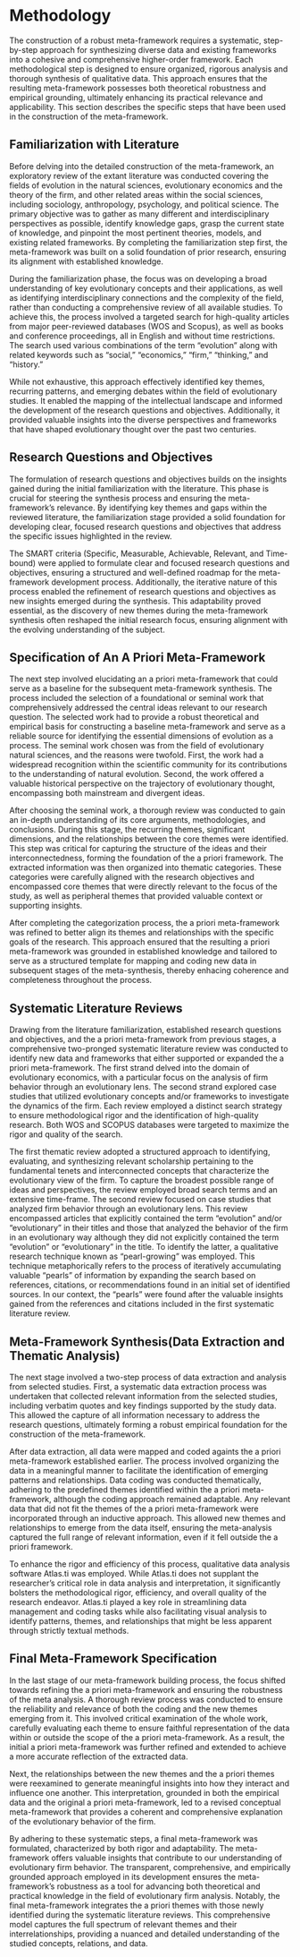 # Methodology

The construction of a robust meta-framework requires a systematic, step-by-step approach for synthesizing diverse data and existing frameworks into a cohesive and comprehensive higher-order framework. Each methodological step is designed to ensure organized, rigorous analysis and thorough synthesis of qualitative data. This approach ensures that the resulting meta-framework possesses both theoretical robustness and empirical grounding, ultimately enhancing its practical relevance and applicability. This section describes the specific steps that have been used in the construction of the meta-framework.

## Familiarization with Literature

Before delving into the detailed construction of the meta-framework, an exploratory review of the extant literature was conducted covering the fields of evolution in the natural sciences, evolutionary economics and the theory of the firm, and other related areas within the social sciences, including sociology, anthropology, psychology, and political science. The primary objective was to gather as many different and interdisciplinary perspectives as possible, identify knowledge gaps, grasp the current state of knowledge, and pinpoint the most pertinent theories, models, and existing related frameworks. By completing the familiarization step first, the meta-framework was built on a solid foundation of prior research, ensuring its alignment with established knowledge.

During the familiarization phase, the focus was on developing a broad understanding of key evolutionary concepts and their applications, as well as identifying interdisciplinary connections and the complexity of the field, rather than conducting a comprehensive review of all available studies. To achieve this, the process involved a targeted search for high-quality articles from major peer-reviewed databases (WOS and Scopus), as well as books and conference proceedings, all in English and without time restrictions. The search used various combinations of the term "evolution" along with related keywords such as "social," "economics," "firm," "thinking," and "history." 

While not exhaustive, this approach effectively identified key themes, recurring patterns, and emerging debates within the field of evolutionary studies. It enabled the mapping of the intellectual landscape and informed the development of the research questions and objectives. Additionally, it provided valuable insights into the diverse perspectives and frameworks that have shaped evolutionary thought over the past two centuries.

## Research Questions and Objectives

The formulation of research questions and objectives builds on the insights gained during the initial familiarization with the literature. This phase is crucial for steering the synthesis process and ensuring the meta-framework's relevance. By identifying key themes and gaps within the reviewed literature, the familiarization stage provided a solid foundation for developing clear, focused research questions and objectives that address the specific issues highlighted in the review.

The SMART criteria (Specific, Measurable, Achievable, Relevant, and Time-bound) were applied to formulate clear and focused research questions and objectives, ensuring a structured and well-defined roadmap for the meta-framework development process. Additionally, the iterative nature of this process enabled the refinement of research questions and objectives as new insights emerged during the synthesis. This adaptability proved essential, as the discovery of new themes during the meta-framework synthesis often reshaped the initial research focus, ensuring alignment with the evolving understanding of the subject.

## Specification of An A Priori Meta-Framework

The next step involved elucidating an a priori meta-framework that could serve as a baseline for the subsequent meta-framework synthesis. The process included the selection of a foundational or seminal work that comprehensively addressed the central ideas relevant to our research question. The selected work had to provide a robust theoretical and empirical basis for constructing a baseline meta-framework and serve as a reliable source for identifying the essential dimensions of evolution as a process. The seminal work chosen was from the field of evolutionary natural sciences, and the reasons were twofold. First, the work had a widespread recognition within the scientific community for its contributions to the understanding of natural evolution. Second, the work offered a valuable historical perspective on the trajectory of evolutionary thought, encompassing both mainstream and divergent ideas.

After choosing the seminal work, a thorough review was conducted to gain an in-depth understanding of its core arguments, methodologies, and conclusions. During this stage, the recurring themes, significant dimensions, and the relationships between the core themes were identified. This step was critical for capturing the structure of the ideas and their interconnectedness, forming the foundation of the a priori framework. The extracted information was then organized into thematic categories. These categories were carefully aligned with the research objectives and encompassed core themes that were directly relevant to the focus of the study, as well as peripheral themes that provided valuable context or supporting insights.

After completing the categorization process, the a priori meta-framework was refined to better align its themes and relationships with the specific goals of the research. This approach ensured that the resulting a priori meta-framework was grounded in established knowledge and tailored to serve as a structured template for mapping and coding new data in subsequent stages of the meta-synthesis, thereby enhacing coherence and completeness throughout the process.

## Systematic Literature Reviews

Drawing from the literature familiarization, established research questions and objectives, and the a priori meta-framework from previous stages, a comprehensive two-pronged systematic literature review was conducted to identify new data and frameworks that either supported or expanded the a priori meta-framework. The first strand delved into the domain of evolutionary economics, with a particular focus on the analysis of firm behavior through an evolutionary lens. The second strand explored case studies that utilized evolutionary concepts and/or frameworks to investigate the dynamics of the firm. Each review employed a distinct search strategy to ensure methodological rigor and the identification of high-quality research. Both WOS and SCOPUS databases were targeted to maximize the rigor and quality of the search.

The first thematic review adopted a structured approach to identifying, evaluating, and synthesizing relevant scholarship pertaining to the fundamental tenets and interconnected concepts that characterize the evolutionary view of the firm. To capture the broadest possible range of ideas and perspectives, the review employed broad search terms and an extensive time-frame. The second review focused on case studies that analyzed firm behavior through an evolutionary lens. This review encompassed articles that explicitly contained the term "evolution" and/or "evolutionary" in their titles and those that analyzed the behavior of the firm in an evolutionary way although they did not explicitly contained the term "evolution" or "evolutionary" in the title. To identify the latter, a qualitative research technique known as "pearl-growing" was employed. This technique metaphorically refers to the process of iteratively accumulating valuable "pearls" of information by expanding the search based on references, citations, or recommendations found in an initial set of identified sources. In our context, the "pearls" were found after the valuable insights gained from the references and citations included in the first systematic literature review.

## Meta-Framework Synthesis(Data Extraction and Thematic Analysis)

The next stage involved a two-step process of data extraction and analysis from selected studies. First, a systematic data extraction process was undertaken that collected relevant information from the selected studies, including verbatim quotes and key findings supported by the study data. This allowed the capture of all information necessary to address the research questions, ultimately forming a robust empirical foundation for the construction of the meta-framework.

After data extraction, all data were mapped and coded againts the a priori meta-framework established earlier. The process involved organizing the data in a meaningful manner to facilitate the identification of emerging patterns and relationships. Data coding was conducted thematically, adhering to the predefined themes identified within the a priori meta-framework, although the coding approach remained adaptable. Any relevant data that did not fit the themes of the a priori meta-framework were incorporated through an inductive approach. This allowed new themes and relationships to emerge from the data itself, ensuring the meta-analysis captured the full range of relevant information, even if it fell outside the a priori framework.

To enhance the rigor and efficiency of this process, qualitative data analysis software Atlas.ti was employed. While Atlas.ti does not supplant the researcher's critical role in data analysis and interpretation, it significantly bolsters the methodological rigor, efficiency, and overall quality of the research endeavor. Atlas.ti played a key role in streamlining data management and coding tasks while also facilitating visual analysis to identify patterns, themes, and relationships that might be less apparent through strictly textual methods.

## Final Meta-Framework Specification

In the last stage of our meta-framework building process, the focus shifted towards refining the a priori meta-framework and ensuring the robustness of the meta analysis. A thorough review process was conducted to ensure the reliability and relevance of both the coding and the new themes emerging from it. This involved critical examination of the whole work, carefully evaluating each theme to ensure faithful representation of the data within or outside the scope of the a priori meta-framework. As a result, the initial a priori meta-framework was further refined and extended to achieve a more accurate reflection of the extracted data.

Next, the relationships between the new themes and the a priori themes were reexamined to generate meaningful insights into how they interact and influence one another. This interpretation, grounded in both the empirical data and the original a priori meta-framework, led to a revised conceptual meta-framework that provides a coherent and comprehensive explanation of the evolutionary behavior of the firm.

By adhering to these systematic steps, a final meta-framework was formulated, characterized by both rigor and adaptability. The meta-framework offers valuable insights that contribute to our understanding of evolutionary firm behavior. The transparent, comprehensive, and empirically grounded approach employed in its development ensures the meta-framework's robustness as a tool for advancing both theoretical and practical knowledge in the field of evolutionary firm analysis. Notably, the final meta-framework integrates the a priori themes with those newly identified during the systematic literature reviews. This comprehensive model captures the full spectrum of relevant themes and their interrelationships, providing a nuanced and detailed understanding of the studied concepts, relations, and data.
